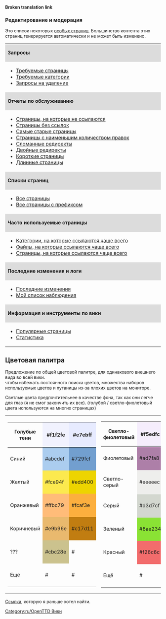 '''Broken translation link'''
===Редактирование и модерация===

Это список некоторых [[Main/en/Special:SpecialPages|особых страниц]]. Большинство контента этих страниц генерируется автоматически и не может быть изменено.

{| width="100%"
|colspan=2 style="background:#DCDCDC;"|'''Запросы'''
|-
| width="35%" |
* [[Main/en/Special:WantedPages|Требуемые страницы]]
* [[Main/en/Special:Wantedcategories|Требуемые категории]]
* [[Category/en/Requests for deletion|Запросы на удаление]]
|
* [[Category/en/Articles to be expanded|Статьи, которые нужно расширить]]
* [[Category/en/Articles to be updated|Статьи, которые нужно обновить]]
* [[Category/en/Articles to be merged|Статьи, которые нужно объединить]]
|-
|colspan=2 style="background:#DCDCDC;"|'''Отчеты по обслуживанию'''
|-
| 
* [[Main/en/Special:Lonelypages|Страницы, на которые не ссылаются]]
* [[Main/en/Special:Deadendpages|Страницы без ссылок]]
* [[Main/en/Special:Ancientpages|Самые старые страницы]]
* [[Main/en/Special:Fewestrevisions|Страницы с наименьшим количеством правок]]
* [[Main/en/Special:BrokenRedirects|Сломанные редиректы]]
* [[Main/en/Special:DoubleRedirects|Двойные редиректы]]
* [[Main/en/Special:ShortPages|Короткие страницы]]
* [[Main/en/Special:LongPages|Длинные страницы]]
| style="vertical-align:top;"|
* [[Main/en/Special:Uncategorizedcategories|Категории без категорий]]
* [[Main/en/Special:Uncategorizedpages|Страницы без категорий]]
* [[Main/en/Special:Uncategorizedimages|Изображения без категорий]]
* [[Main/en/Special:Unusedimages|Неиспользуемые изображения]]
* [[Main/en/Special:Unusedcategories|Неиспользуемые категории]]
* [[Main/en/Special:Unusedtemplates|Неиспользуемые шаблоны]]
|-
|colspan=2 style="background:#DCDCDC;"|'''Списки страниц'''
|-
|
* [[Main/en/Special:AllPages|Все страницы]]
* [[Main/en/Special:PrefixIndex|Все страницы с префиксом]]
|
* [[Main/en/Special:Categories|Категории]]
* [[Main/en/Special:Listredirects|Список всех редиректов]]
|-
|colspan=2 style="background:#DCDCDC;"|'''Часто используемые страницы'''
|-
|
* [[Main/en/Special:MostLinkedCategories|Категории, на которые ссылаются чаще всего]]
* [[Main/en/Special:Mostimages|Файлы, на которые ссылаются чаще всего]]
* [[Main/en/Special:Mostlinked|Страницы, на которые ссылаются чаще всего]]
|
* [[Main/en/Special:MostLinkedTemplates|Шаблоны, на которые ссылаются чаще всего]]
* [[Main/en/Special:MostCategories|Страницы с наибольшим количеством категорий]]
* [[Main/en/Special:MostRevisions|Страницы с наибольшим количеством правок]]
|-
|colspan=2 style="background:#DCDCDC;"|'''Последние изменения и логи'''
|-
|
* [[Main/en/Special:RecentChanges|Последние изменения]]
* [[Main/en/Special:Watchlist|Мой список наблюдения]]
|
* [[Main/en/Special:Newpages|Новые страницы]]
* [[Main/en/Special:Newimages|Новые изображения]]
|-
|colspan=2 style="background:#DCDCDC;"|'''Информация и инструменты по вики'''
|-
|
* [[Main/en/Special:Popularpages|Популярные страницы]]
* [[Main/en/Special:Statistics|Статистика]]
|
* [[Main/en/Special:Version|Версия]]
|}


==Цветовая палитра==
Предложение по общей цветовой палитре, для одинакового внешнего вида во всей вики.<br />
чтобы избежать постоянного поиска цветов, множества наборов используемых цветов и путаницы из-за плохих цветов на мониторе.

Светлые цвета предпочтительнее в качестве фона, так как они легче для глаз (я не смог закончить их все).
(голубой / светло-фиолетовый цвета используются на многих страницах)


{|style="width:100%;"
|style="width:30%;"|
{|
!style="width:100px;"| Голубые тени
|style="background:#f1f2fe; height:75px; width:75px; -moz-border-radius:1em;"|#f1f2fe
|style="background:#e7ebff; height:75px; width:75px; -moz-border-radius:1em;"|#e7ebff
|-
! Синий
|style="background:#abcdef; height:75px; width:75px; -moz-border-radius:1em;"|#abcdef
|style="background:#729fcf; height:75px; width:75px; -moz-border-radius:1em;"|#729fcf
|-
! Желтый
|style="background:#fce94f; height:75px; width:75px; -moz-border-radius:1em;"|#fce94f
|style="background:#edd400; height:75px; width:75px; -moz-border-radius:1em;"|#edd400
|-
! Оранжевый
|style="background:#ffbc79; height:75px; width:75px; -moz-border-radius:1em;"|#ffbc79
|style="background:#fcaf3e; height:75px; width:75px; -moz-border-radius:1em;"|#fcaf3e
|-
! Коричневый
|style="background:#e9b96e; height:75px; width:75px; -moz-border-radius:1em;"|#e9b96e
|style="background:#c17d11; height:75px; width:75px; -moz-border-radius:1em;"|#c17d11
|-
! ???
|style="background:#cbc28e; height:75px; width:75px; -moz-border-radius:1em;"|#cbc28e
|style=" height:75px; width:75px; -moz-border-radius:1em;"|#
|-
! Ещё
|style=" height:75px; width:75px; -moz-border-radius:1em;"|#
|style=" height:75px; width:75px; -moz-border-radius:1em;"|#
|}
|
{|
!style="width:100px;"| Светло-фиолетовый
|style="background:#f5edfc; height:75px; width:75px; -moz-border-radius:1em;"|#f5edfc
|style="background:#eddefa; height:75px; width:75px; -moz-border-radius:1em;"|#eddefa
|-
! Фиолетовый
|style="background:#ad7fa8; height:75px; width:75px; -moz-border-radius:1em;"|#ad7fa8
|style="background:#75507b; height:75px; width:75px; -moz-border-radius:1em;"|#75507b
|-
! Светло-серый
|style="background:#eeeeec; height:75px; width:75px; -moz-border-radius:1em;"|#eeeeec
|style="background:#dcdcdc; height:75px; width:75px; -moz-border-radius:1em;"|#888a85
|-
! Серый
|style="background:#d3d7cf; height:75px; width:75px; -moz-border-radius:1em;"|#d3d7cf
|style="background:#babdb6; height:75px; width:75px; -moz-border-radius:1em;"|#babdb6
|-
! Зеленый
|style="background:#8ae234; height:75px; width:75px; -moz-border-radius:1em;"|#8ae234
|style="background:#73d216; height:75px; width:75px; -moz-border-radius:1em;"|#73d216
|-
! Красный
|style="background:#f26c6c; height:75px; width:75px; -moz-border-radius:1em;"|#f26c6c
|style="background:#ef2929; height:75px; width:75px; -moz-border-radius:1em;"|#ef2929
|-
! Ещё
|style=" height:75px; width:75px; -moz-border-radius:1em;"|#
|style=" height:75px; width:75px; -moz-border-radius:1em;"|#
|}
|}


[http://help.wikia.com/wiki/Help:Color#X11_color_names Ссылка], которую я раньше хотел найти.

[[Category:ru/OpenTTD Вики]]